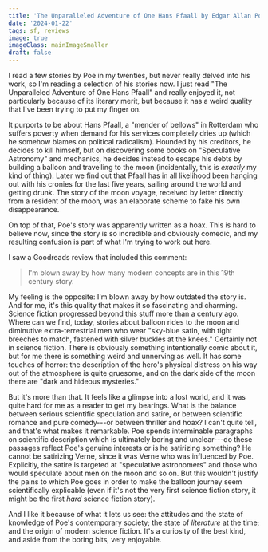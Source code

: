 ```yaml
---
title: 'The Unparalleled Adventure of One Hans Pfaall by Edgar Allan Poe (1835)'
date: '2024-01-22'
tags: sf, reviews
image: true
imageClass: mainImageSmaller
draft: false
---
```


I read a few stories by Poe in my twenties, but never really delved into his work, so I'm reading a selection of his stories now. I just read "The Unparalleled Adventure of One Hans Pfaall" and really enjoyed it, not particularly because of its literary merit, but because it has a weird quality that I've been trying to put my finger on.

It purports to be about Hans Pfaall, a "mender of bellows" in Rotterdam who suffers poverty when demand for his services completely dries up (which he somehow blames on political radicalism). Hounded by his creditors, he decides to kill himself, but on discovering some books on "Speculative Astronomy" and mechanics, he decides instead to escape his debts by building a balloon and travelling to the moon (incidentally, this is _exactly_ my kind of thing). Later we find out that Pfaall has in all likelihood been hanging out with his cronies for the last five years, sailing around the world and getting drunk. The story of the moon voyage, received by letter directly from a resident of the moon, was an elaborate scheme to fake his own disappearance.

On top of that, Poe's story was apparently written as a hoax. This is hard to believe now, since the story is so incredible and obviously comedic, and my resulting confusion is part of what I'm trying to work out here.

I saw a Goodreads review that included this comment:

> I'm blown away by how many modern concepts are in this 19th century story.

My feeling is the opposite: I'm blown away by how outdated the story is. And for me, it's this quality that makes it so fascinating and charming. Science fiction progressed beyond this stuff more than a century ago. Where can we find, today, stories about balloon rides to the moon and diminutive extra-terrestrial men who wear "sky-blue satin, with tight breeches to match, fastened with silver buckles at the knees." Certainly not in science fiction. There is obviously something intentionally comic about it, but for me there is something weird and unnerving as well. It has some touches of horror: the description of the hero's physical distress on his way out of the atmosphere is quite gruesome, and on the dark side of the moon there are "dark and hideous mysteries."

But it's more than that. It feels like a glimpse into a lost world, and it was quite hard for me as a reader to get my bearings. What is the balance between serious scientific speculation and satire, or between scientific romance and pure comedy---or between thriller and hoax? I can't quite tell, and that's what makes it remarkable. Poe spends interminable paragraphs on scientific description which is ultimately boring and unclear---do these passages reflect Poe's genuine interests or is he satirizing something? He cannot be satirizing Verne, since it was Verne who was influenced by Poe. Explicitly, the satire is targeted at "speculative astronomers" and those who would speculate about men on the moon and so on. But this wouldn't justify the pains to which Poe goes in order to make the balloon journey seem scientifically explicable (even if it's not the very first science fiction story, it might be the first _hard_ science fiction story).

And I like it because of what it lets us see: the attitudes and the state of knowledge of Poe's contemporary society; the state of _literature_ at the time; and the origin of modern science fiction. It's a curiosity of the best kind, and aside from the boring bits, very enjoyable.